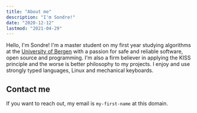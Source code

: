 ```yaml
---
title: "About me"
description: "I'm Sondre!"
date: "2020-12-12"
lastmod: "2021-04-29"
---
```


Hello, I'm Sondre! I'm a master student on my first year studying algorithms at the
[University of Bergen](https://www.uib.no/) with a passion for safe and reliable
software, open source and programming. I'm also a firm believer in applying the KISS principle
and the worse is better philosophy to my projects. I enjoy and use strongly
typed languages, Linux and mechanical keyboards.

## Contact me

If you want to reach out, my email is `my-first-name` at this domain.
